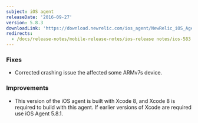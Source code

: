 ```yaml
---
subject: iOS agent
releaseDate: '2016-09-27'
version: 5.8.3
downloadLink: 'https://download.newrelic.com/ios_agent/NewRelic_iOS_Agent_5.8.3.zip'
redirects:
  - /docs/release-notes/mobile-release-notes/ios-release notes/ios-583
---
```


### Fixes

* Corrected crashing issue the affected some ARMv7s device.

### Improvements

* This version of the iOS agent is built with Xcode 8, and Xcode 8 is required to build with this agent. If earlier versions of Xcode are required use iOS Agent 5.8.1.
